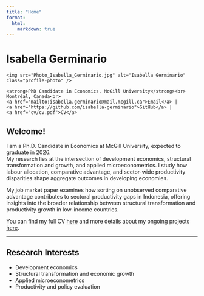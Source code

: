 ```yaml
---
title: "Home"
format:
  html:
    markdown: true
---
```


# Isabella Germinario

<div class="header-container">
  <div class="photo-container">
    <img src="Photo_Isabella_Germinario.jpg" alt="Isabella Germinario" class="profile-photo" />
  </div>
  <div class="info-container">
    <strong>PhD Candidate in Economics, McGill University</strong><br>
    Montréal, Canada<br>
    <a href="mailto:isabella.germinario@mail.mcgill.ca">Email</a> |
    <a href="https://github.com/isabella-germinario">GitHub</a> |
    <a href="cv/cv.pdf">CV</a>
  </div>
</div>

## Welcome!

I am a Ph.D. Candidate in Economics at McGill University, expected to graduate in 2026.  
My research lies at the intersection of development economics, structural transformation and growth, and applied microeconometrics. I study how labour allocation, comparative advantage, and sector-wide productivity disparities shape aggregate outcomes in developing economies.

My job market paper examines how sorting on unobserved comparative advantage contributes to sectoral productivity gaps in Indonesia, offering insights into the broader relationship between structural transformation and productivity growth in low-income countries.

You can find my full CV [here](/cv) and more details about my ongoing projects [here](/research).


---

## Research Interests
- Development economics  
- Structural transformation and economic growth  
- Applied microeconometrics  
- Productivity and policy evaluation
